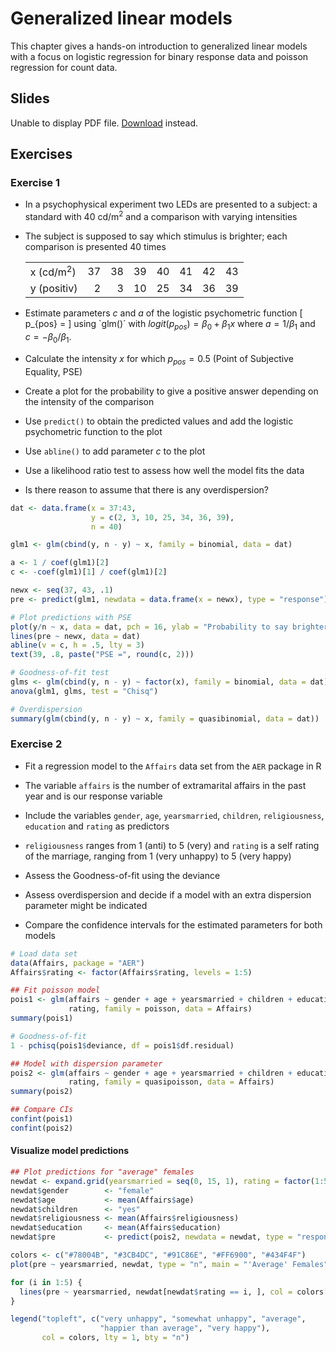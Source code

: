 # Generalized linear models

This chapter gives a hands-on introduction to generalized linear models with a
focus on logistic regression for binary response data and poisson regression for
count data.

## Slides

```{=html}
<object data="slides/02_glm/02_glm.pdf" type="application/pdf" width="100%" height="500px">
  <p>
    Unable to display PDF file. <a href="slides/02_glm/02_glm.pdf">Download</a> instead.
  </p>
</object>
```

## Exercises

### Exercise 1 {-}

* In a psychophysical experiment two LEDs are presented to a subject: a standard
  with 40 cd/m$^2$ and a comparison with varying intensities

* The subject is supposed to say which stimulus is brighter; each comparison is
  presented 40 times

  |               |    |    |    |    |    |    |    |
  |---------------|---:|---:|---:|---:|---:|---:|---:|
  | x (cd/m$^2$)  | 37 | 38 | 39 | 40 | 41 | 42 | 43 |
  | y (positiv)   |  2 |  3 | 10 | 25 | 34 | 36 | 39 |


* Estimate parameters $c$ and $a$ of the logistic psychometric function
  \[
    p_{pos} = \frac{1}{1 +
      \exp(-\frac{\displaystyle x - c}{\displaystyle a})}
  \]
  using `glm()´ with $logit(p_{pos}) = \beta_0 + \beta_1x$ where $a = 1/\beta_1$
  and $c = -\beta_0/\beta_1$.

* Calculate the intensity $x$ for which $p_{pos} = 0.5$ (Point of Subjective
  Equality, PSE)


* Create a plot for the probability to give a positive answer depending on the
  intensity of the comparison

* Use `predict()` to obtain the predicted values and add the logistic
  psychometric function to the plot

* Use `abline()` to add parameter $c$ to the plot

* Use a likelihood ratio test to assess how well the model fits the data

* Is there reason to assume that there is any overdispersion?

```r
dat <- data.frame(x = 37:43,
                  y = c(2, 3, 10, 25, 34, 36, 39),
                  n = 40)

glm1 <- glm(cbind(y, n - y) ~ x, family = binomial, data = dat)

a <- 1 / coef(glm1)[2]
c <- -coef(glm1)[1] / coef(glm1)[2]

newx <- seq(37, 43, .1)
pre <- predict(glm1, newdata = data.frame(x = newx), type = "response")

# Plot predictions with PSE
plot(y/n ~ x, data = dat, pch = 16, ylab = "Probability to say brighter")
lines(pre ~ newx, data = dat)
abline(v = c, h = .5, lty = 3)
text(39, .8, paste("PSE =", round(c, 2)))

# Goodness-of-fit test
glms <- glm(cbind(y, n - y) ~ factor(x), family = binomial, data = dat)
anova(glm1, glms, test = "Chisq")

# Overdispersion
summary(glm(cbind(y, n - y) ~ x, family = quasibinomial, data = dat))
```

### Exercise 2 {-}

* Fit a regression model to the `Affairs` data set from the `AER` package in R

* The variable `affairs` is the number of extramarital affairs in the past year
  and is our response variable

* Include the variables `gender`, `age`, `yearsmarried`, `children`,
  `religiousness`, `education` and `rating` as predictors

* `religiousness` ranges from 1 (anti) to 5 (very) and `rating` is a self rating
  of the marriage, ranging from 1 (very unhappy) to 5 (very happy)

* Assess the Goodness-of-fit using the deviance

* Assess overdispersion and decide if a model with an extra dispersion parameter
  might be indicated

* Compare the confidence intervals for the estimated parameters for both models

```r
# Load data set
data(Affairs, package = "AER")
Affairs$rating <- factor(Affairs$rating, levels = 1:5)

## Fit poisson model
pois1 <- glm(affairs ~ gender + age + yearsmarried + children + education +
             rating, family = poisson, data = Affairs)
summary(pois1)

# Goodness-of-fit
1 - pchisq(pois1$deviance, df = pois1$df.residual)

## Model with dispersion parameter
pois2 <- glm(affairs ~ gender + age + yearsmarried + children + education +
             rating, family = quasipoisson, data = Affairs)
summary(pois2)

## Compare CIs
confint(pois1)
confint(pois2)
```

#### Visualize model predictions {-}

```r
## Plot predictions for "average" females
newdat <- expand.grid(yearsmarried = seq(0, 15, 1), rating = factor(1:5))
newdat$gender        <- "female"
newdat$age           <- mean(Affairs$age)
newdat$children      <- "yes"
newdat$religiousness <- mean(Affairs$religiousness)
newdat$education     <- mean(Affairs$education)
newdat$pre           <- predict(pois2, newdata = newdat, type = "response")

colors <- c("#78004B", "#3CB4DC", "#91C86E", "#FF6900", "#434F4F")
plot(pre ~ yearsmarried, newdat, type = "n", main = "'Average' Females")

for (i in 1:5) {
  lines(pre ~ yearsmarried, newdat[newdat$rating == i, ], col = colors[i])
}

legend("topleft", c("very unhappy", "somewhat unhappy", "average",
                    "happier than average", "very happy"),
       col = colors, lty = 1, bty = "n")
```

